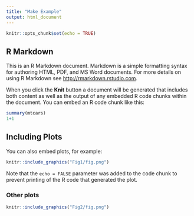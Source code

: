 ```yaml
---
title: "Make Example"
output: html_document
---
```


```r
knitr::opts_chunk$set(echo = TRUE)
```

## R Markdown

This is an R Markdown document. Markdown is a simple formatting syntax for authoring HTML, PDF, and MS Word documents. For more details on using R Markdown see <http://rmarkdown.rstudio.com>.

When you click the **Knit** button a document will be generated that includes both content as well as the output of any embedded R code chunks within the document. You can embed an R code chunk like this:

```r
summary(mtcars)
1+1
```

## Including Plots

You can also embed plots, for example:

```r
knitr::include_graphics("Fig1/fig.png")
```

Note that the `echo = FALSE` parameter was added to the code chunk to prevent printing of the R code that generated the plot.


### Other plots

```r
knitr::include_graphics("Fig2/fig.png")
```
